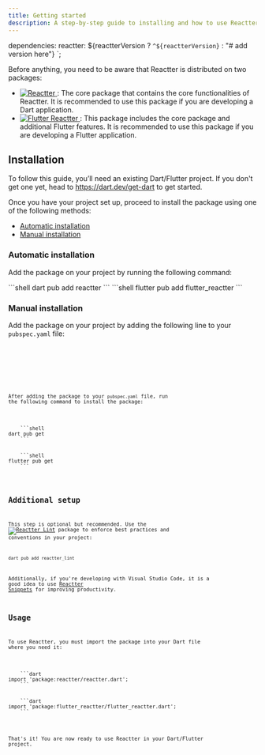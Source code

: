 ```yaml
---
title: Getting started
description: A step-by-step guide to installing and how to use Reactter.
---
```





dependencies:
  reactter: ${reactterVersion ? `^${reactterVersion}` : "# add version here"}
`;

Before anything, you need to be aware that Reactter is distributed on two packages:

<ul>
  <li>
    <a href="https://pub.dev/packages/reactter" class="inline-block align-middle">
      <img class="min-w-28" src="https://img.shields.io/pub/v/reactter?color=1d7fac&amp;labelColor=29b6f6&amp;label=reactter&amp;logo=dart" alt="Reactter" />
    </a>
    <span>: </span>
    <span>The core package that contains the core functionalities of Reactter.
    It is recommended to use this package if you are developing a Dart application.</span>
  </li>
  <li>
    <a href="https://pub.dev/packages/flutter_reactter" class="inline-block align-middle">
      <img src="https://img.shields.io/pub/v/flutter_reactter?color=1d7fac&amp;labelColor=29b6f6&amp;label=flutter_reactter&amp;logo=flutter" alt="Flutter Reactter" />
    </a>
    <span>: </span>
    <span>This package includes the core package and additional Flutter features.
    It is recommended to use this package if you are developing a Flutter application.</span>
  </li>
</ul>

<div x-data="{ currentTab: 1}">

## Installation

To follow this guide, you’ll need an existing Dart/Flutter project. If you don't get one yet, head to https://dart.dev/get-dart to get started.

Once you have your project set up, proceed to install the package using one of the following methods:

- [Automatic installation](#automatic-installation)
- [Manual installation](#manual-installation)

### Automatic installation

Add the package on your project by running the following command:

<Tabs groupName="project_type">
  <TabItem name="dart" label="Only Dart" icon="dart">
    ```shell
    dart pub add reactter
    ```
  </TabItem>
  <TabItem name="flutter" label="With Flutter" icon="flutter">
    ```shell
    flutter pub add flutter_reactter
    ```
  </TabItem>
</Tabs>


### Manual installation

Add the package on your project by adding the following line to your `pubspec.yaml` file:

<Tabs groupName="project_type">
  <TabItem name="dart" label="Only Dart" icon="dart">
    <Code
      title="pubspec.yaml"
      lang="yaml"
      code={`
dependencies:
  reactter: ${reactterVersion ? `^${reactterVersion}` : "# add version here"}
      `}
    />
  </TabItem>
  <TabItem name="flutter" label="With Flutter" icon="flutter">
    <Code
      title="pubspec.yaml"
      lang="yaml"
      code={`
dependencies:
  flutter_reactter: ${flutterReactterVersion ? `^${flutterReactterVersion}` : "# add version here"}
      `}
    />
  </TabItem>
</Tabs>

After adding the package to your `pubspec.yaml` file, run the following command to install the package:

<Tabs groupName="project_type">
  <TabItem name="dart" label="Only Dart" icon="dart">
    ```shell
dart pub get
    ```
  </TabItem>
  <TabItem name="flutter" label="With Flutter" icon="flutter">
    ```shell
flutter pub get
    ```
  </TabItem>
</Tabs>

## Additional setup

This step is optional but recommended. Use the <span class="inline-block align-middle">[![Reactter Lint](https://img.shields.io/pub/v/reactter_lint?color=1d7fac&labelColor=29b6f6&label=reactter_lint&logo=dart)](https://pub.dev/packages/reactter_lint)</span> package to enforce best practices and conventions in your project:

```shell
dart pub add reactter_lint
```

Additionally, if you're developing with Visual Studio Code, it is a good idea to use [Reactter Snippets](https://marketplace.visualstudio.com/items?itemName=CarLeonDev.reacttersnippets) for improving productivity.

## Usage

To use Reactter, you must import the package into your Dart file where you need it:

<Tabs groupName="project_type">
  <TabItem name="dart" label="Only Dart" icon="dart">
    ```dart
import 'package:reactter/reactter.dart';
    ```
  </TabItem>
  <TabItem name="flutter" label="With Flutter" icon="flutter">
    ```dart
import 'package:flutter_reactter/flutter_reactter.dart';
    ```
  </TabItem>
</Tabs>

That's it! You are now ready to use Reactter in your Dart/Flutter project.

</div>